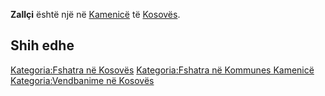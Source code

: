 {{Fshat në 
 | Emri                = Zallçi
 | EmriAlt                = 
 | NAME_SHORT_FORM=      
 | NAME_GENERIC=      
 | NAME_SORT_NAME_RO=      ZALLCI
 | FULL_NAME_RO = Zallçi
 | FULL_NAME_ND_RO=Zallci
 | SORT_NAME_RG=ZALLCI
 | FULL_NAME_RG=Zallçi
 | FULL_NAME_ND_RG=Zallci
 | SRP_NAME_SHORT_FORM=      
 | SRP_NAME_GENERIC=      
 | SRP_NAME_SORT_NAME_RO=      
 | SRP_FULL_NAME_RO = 
 | SRP_FULL_NAME_ND_RO=
 | SRP_SORT_NAME_RG=
 | SRP_FULL_NAME_RG=
 | SRP_FULL_NAME_ND_RG=
 | Emri (Rasa dhanore) = 
 | Figura              = 
 | Shteti              = Kosovo
 | Komuna              = Kamenicë
 | Kodi postar         = 
 | Sipërfaqja          = 

 | Popullsia           = 

 | Regj. i popullsisë  = 
 | Dend. e popullsisë  = 
 | Faqja zyrtare       = 
 <!--- Koordinatat ----> 
 | Gjerësia            = 42.706389
 | Gjatësia            = 20.501667
 | Lartësia            = 
}}
'''Zallçi''' është një [[]] në [[Kamenicë]] të [[Kosovës]].

<!-- == Gjeografia == -->
<!-- == Historia == -->
<!-- == Demografia == -->
== Shih edhe ==
{{Komuna Kamenicë}}
{{Kosovo-Administrata-Cung}}

[[Kategoria:Fshatra në Kosovës]]
[[Kategoria:Fshatra në Kommunes Kamenicë]]
[[Kategoria:Vendbanime në Kosovës]]
